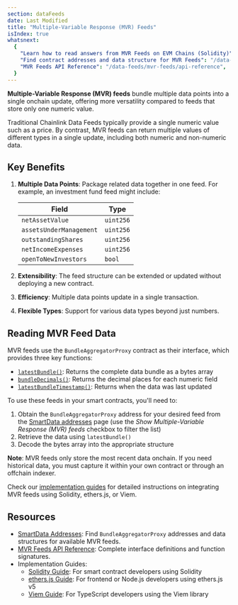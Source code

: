 ```yaml
---
section: dataFeeds
date: Last Modified
title: "Multiple-Variable Response (MVR) Feeds"
isIndex: true
whatsnext:
  {
    "Learn how to read answers from MVR Feeds on EVM Chains (Solidity)": "/data-feeds/mvr-feeds/guides/evm-solidity",
    "Find contract addresses and data structure for MVR Feeds": "/data-feeds/smartdata/addresses",
    "MVR Feeds API Reference": "/data-feeds/mvr-feeds/api-reference",
  }
---
```



**Multiple-Variable Response (MVR) feeds** bundle multiple data points into a single onchain update, offering more versatility compared to feeds that store only one numeric value.

Traditional Chainlink Data Feeds typically provide a single numeric value such as a price. By contrast, MVR feeds can return multiple values of different types in a single update, including both numeric and non-numeric data.

## Key Benefits

1. **Multiple Data Points**: Package related data together in one feed. For example, an investment fund feed might include:

   | Field                   | Type      |
   | ----------------------- | --------- |
   | `netAssetValue`         | `uint256` |
   | `assetsUnderManagement` | `uint256` |
   | `outstandingShares`     | `uint256` |
   | `netIncomeExpenses`     | `uint256` |
   | `openToNewInvestors`    | `bool`    |

1. **Extensibility**: The feed structure can be extended or updated without deploying a new contract.

1. **Efficiency**: Multiple data points update in a single transaction.

1. **Flexible Types**: Support for various data types beyond just numbers.

## Reading MVR Feed Data

MVR feeds use the `BundleAggregatorProxy` contract as their interface, which provides three key functions:

- [`latestBundle()`](/data-feeds/mvr-feeds/api-reference#latestbundle): Returns the complete data bundle as a bytes array
- [`bundleDecimals()`](/data-feeds/mvr-feeds/api-reference#bundledecimals): Returns the decimal places for each numeric field
- [`latestBundleTimestamp()`](/data-feeds/mvr-feeds/api-reference#latestbundletimestamp): Returns when the data was last updated

To use these feeds in your smart contracts, you'll need to:

1. Obtain the `BundleAggregatorProxy` address for your desired feed from the [SmartData addresses](/data-feeds/smartdata/addresses) page (use the _Show Multiple-Variable Response (MVR) feeds_ checkbox to filter the list)
1. Retrieve the data using `latestBundle()`
1. Decode the bytes array into the appropriate structure

**Note**: MVR feeds only store the most recent data onchain. If you need historical data, you must capture it within your own contract or through an offchain indexer.

Check our [implementation guides](/data-feeds/mvr-feeds/guides) for detailed instructions on integrating MVR feeds using Solidity, ethers.js, or Viem.

## Resources

- [SmartData Addresses](/data-feeds/smartdata/addresses?page=1#networks): Find `BundleAggregatorProxy` addresses and data structures for available MVR feeds.
- [MVR Feeds API Reference](/data-feeds/mvr-feeds/api-reference): Complete interface definitions and function signatures.
- Implementation Guides:
  - [Solidity Guide](/data-feeds/mvr-feeds/guides/evm-solidity): For smart contract developers using Solidity
  - [ethers.js Guide](/data-feeds/mvr-feeds/guides/ethersjs): For frontend or Node.js developers using ethers.js v5
  - [Viem Guide](/data-feeds/mvr-feeds/guides/viem): For TypeScript developers using the Viem library
